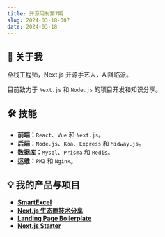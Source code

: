 ```yaml
---
title: 开源周刊第7期
slug: 2024-03-18-007
date: 2024-03-18
---
```


## 🚀 关于我

全栈工程师，Next.js 开源手艺人，AI降临派。

目前致力于 `Next.js` 和 `Node.js` 的项目开发和知识分享。

## 🛠 技能

- **前端：**`React`、`Vue` 和 `Next.js`。
- **后端：**`Node.js`、`Koa`、`Express` 和 `Midway.js`。
- **数据库：**`Mysql`、`Prisma` 和 `Redis`。
- **运维：**`PM2` 和 `Nginx`。

## 💡 我的产品与项目

- [**SmartExcel**](https://smartexcel.cc/)
- [**Next.js 生态圈技术分享**](https://github.com/weijunext/nextjs-learn-demos)
- [**Landing Page Boilerplate**](https://landingpage.weijunext.com)
- [**Next.js Starter**](https://starter.weijunext.com/)